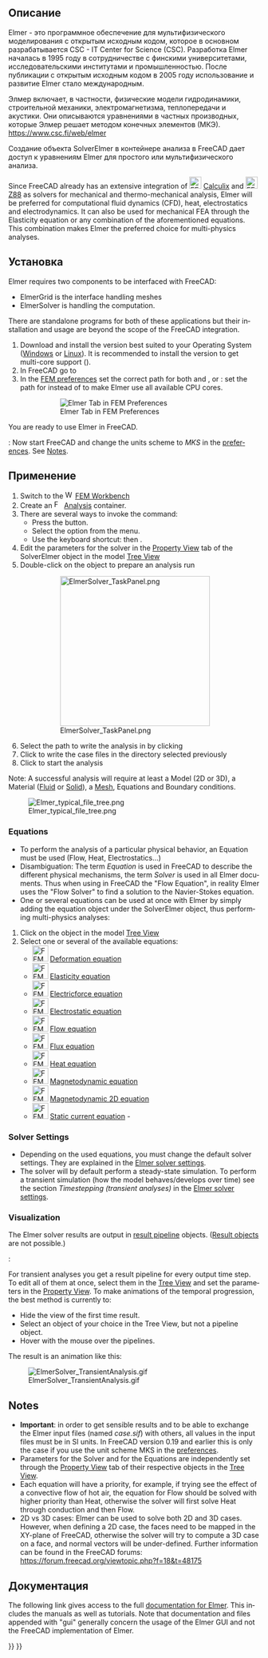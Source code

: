 <languages/>

<div class="mw-translate-fuzzy">
{{Docnav/ru
|[[FEM_SolverCalculiX/ru|Solver CalculiX]]
|[[FEM_SolverZ88/ru|Solver Z88]]
|[[FEM_Workbench/ru|FEM]]
|IconL=FEM_SolverCalculiX.svg
|IconR=FEM_SolverZ88.svg
|IconC=Workbench_FEM.svg
}}
</div>

<div class="mw-translate-fuzzy">
{{GuiCommand/ru
|Name=FEM SolverElmer
|Name/ru=FEM SolverElmer
|Icon=Fem-elmer.svg
|MenuLocation= Solve → solver Elmer
|Workbenches=[[FEM_Workbench/ru|FEM]]
|Shortcut=
|SeeAlso=[[FEM_SolverCalculiX/ru|FEM Solver CalculiX]], [[FEM_SolverZ88/ru|FEM Solver Z88]], [[FEM_tutorial/ru|Учебник МКЭ]]
}}
</div>

<span id="Description"></span>
==Описание==

<div class="mw-translate-fuzzy">
Elmer - это программное обеспечение для мультифизического моделирования с открытым исходным кодом, которое в основном разрабатывается CSC - IT Center for Science (CSC). Разработка Elmer началась в 1995 году в сотрудничестве с финскими университетами, исследовательскими институтами и промышленностью. После публикации с открытым исходным кодом в 2005 году использование и развитие Elmer стало международным.
</div>

<div class="mw-translate-fuzzy">
Элмер включает, в частности, физические модели гидродинамики, строительной механики, электромагнетизма, теплопередачи и акустики. Они описываются уравнениями в частных производных, которые Элмер решает методом конечных элементов (МКЭ). https://www.csc.fi/web/elmer
</div>

Создание объекта SolverElmer в контейнере анализа в FreeCAD дает доступ к уравнениям Elmer для простого или мультифизического анализа.

<div lang="en" dir="ltr" class="mw-content-ltr">
Since FreeCAD already has an extensive integration of [[Image:FEM_SolverCalculiX.svg|24px|link=FEM_SolverCalculixCcxtools]] [[FEM_SolverCalculixCcxtools|Calculix]] and [[Image:FEM_SolverZ88.svg|24px|link=FEM_SolverZ88]] [[FEM_SolverZ88|Z88]] as solvers for mechanical and thermo-mechanical analysis, Elmer will be preferred for computational fluid dynamics (CFD), heat, electrostatics and electrodynamics. It can also be used for mechanical FEA through the Elasticity equation or any combination of the aforementioned equations. This combination makes Elmer the preferred choice for multi-physics analyses.
</div>

<span id="Installation"></span>
==Установка==

<div lang="en" dir="ltr" class="mw-content-ltr">
Elmer requires two components to be interfaced with FreeCAD:
* ElmerGrid is the interface handling meshes
* ElmerSolver is handling the computation. 
There are standalone programs for both of these applications but their installation and usage are beyond the scope of the FreeCAD integration.
</div>

<div lang="en" dir="ltr" class="mw-content-ltr">
# Download and install the version best suited to your Operating System ([https://www.nic.funet.fi/pub/sci/physics/elmer/bin/windows/ Windows] or [https://www.nic.funet.fi/pub/sci/physics/elmer/bin/linux/Readme1st.txt Linux]). It is recommended to install the {{incode|mpi}} version to get multi-core support ({{Version|0.21}}).
# In FreeCAD go to {{MenuCommand|Edit → Preferences → FEM → Elmer}}
# In the [[FEM_Preferences#Elmer|FEM preferences]] set the correct path for both {{incode|ElmerGrid}} and {{incode|ElmerSolver}}, or {{VersionPlus|0.21}}: set the path for {{incode|ElmerSolver_mpi}} instead of {{incode|ElmerSolver}} to make Elmer use all available CPU cores.
#: [[Image:Preferences-ElmerPath.png|Elmer Tab in FEM Preferences]]
#: {{Caption|Elmer preferences dialog menu showing fields to locate important Elmer binaries on Windows OS}}
</div>

<div lang="en" dir="ltr" class="mw-content-ltr">
You are ready to use Elmer in FreeCAD.
</div>

<div lang="en" dir="ltr" class="mw-content-ltr">
{{VersionMinus|0.19}}: Now start FreeCAD and change the units scheme to ''MKS'' in the [[Preferences_Editor#Units|preferences]]. See [[#Notes|Notes]].
</div>

<span id="Usage"></span>
==Применение==

<div lang="en" dir="ltr" class="mw-content-ltr">
# Switch to the [[Image:Workbench_FEM.svg|16px]] [[FEM_Workbench|FEM Workbench]]
# Create an [[Image:FEM_Analysis.svg|16px]] [[FEM_Analysis|Analysis]] container.
# There are several ways to invoke the command:
#* Press the {{Button|[[Image:FEM_SolverElmer.svg|16px]] [[FEM_SolverElmer|Solver Elmer]]}} button.
#* Select the {{MenuCommand|Solve → [[Image:FEM_SolverElmer.svg|16px]] Solver Elmer}} option from the menu.
#* Use the keyboard shortcut: {{KEY|S}} then {{KEY|E}}.
# Edit the parameters for the solver in the [[Property_View|Property View]] {{Button|Data}} tab of the SolverElmer object in the model [[Tree_View|Tree View]]
# Double-click on the {{KEY|[[Image:FEM_SolverElmer.svg|16px]] SolverElmer}} object to prepare an analysis run
#: [[Image:ElmerSolver TaskPanel.png|300px]]
#: {{Caption|Dialog box to run an Elmer analysis}}
# Select the path to write the analysis in by clicking {{Button|…}}
# Click {{Button|Write}} to write the case files in the directory selected previously
# Click {{Button|Run}} to start the analysis
</div>

<div lang="en" dir="ltr" class="mw-content-ltr">
Note: A successful analysis will require at least a Model (2D or 3D), a Material ([[FEM_MaterialFluid|Fluid]] or [[FEM_MaterialSolid|Solid]]), a [[FEM_MeshGmshFromShape|Mesh]], Equations and Boundary conditions.
</div>

[[Image:Elmer_typical_file_tree.png]]
<div lang="en" dir="ltr" class="mw-content-ltr">
{{Caption|Example of a [[Tree_View|Tree View]] once a Solver for Elmer is activated}}
</div>

<div lang="en" dir="ltr" class="mw-content-ltr">
===Equations===
</div>

<div lang="en" dir="ltr" class="mw-content-ltr">
* To perform the analysis of a particular physical behavior, an Equation must be used (Flow, Heat, Electrostatics…)
* Disambiguation: The term ''Equation'' is used in FreeCAD to describe the different physical mechanisms, the term ''Solver'' is used in all Elmer documents. Thus when using in FreeCAD the "Flow Equation", in reality Elmer uses the "Flow Solver" to find a solution to the Navier-Stokes equation.
* One or several equations can be used at once with Elmer by simply adding the equation object under the SolverElmer object, thus performing multi-physics analyses:
</div>

<div lang="en" dir="ltr" class="mw-content-ltr">
# Click on the {{KEY|[[Image:FEM_SolverElmer.svg|22px]] SolverElmer}} object in the model [[Tree_View|Tree View]]
# Select one or several of the available equations:
#* [[Image:FEM_EquationDeformation.svg|32px]] [[FEM_EquationDeformation|Deformation equation]]
#* [[Image:FEM_EquationElasticity.svg|32px]] [[FEM_EquationElasticity|Elasticity equation]]
#* [[Image:FEM_EquationElectricforce.svg|32px]] [[FEM_EquationElectricforce|Electricforce equation]]
#* [[Image:FEM_EquationElectrostatic.svg|32px]] [[FEM_EquationElectrostatic|Electrostatic equation]]
#* [[Image:FEM_EquationFlow.svg|32px]] [[FEM_EquationFlow|Flow equation]]
#* [[Image:FEM_EquationFlux.svg|32px]] [[FEM_EquationFlux|Flux equation]]
#* [[Image:FEM_EquationHeat.svg|32px]] [[FEM_EquationHeat|Heat equation]]
#* [[Image:FEM_EquationMagnetodynamic.svg|32px]] [[FEM_EquationMagnetodynamic|Magnetodynamic equation]]
#* [[Image:FEM_EquationMagnetodynamic2D.svg|32px]] [[FEM_EquationMagnetodynamic2D|Magnetodynamic 2D equation]]
#* [[Image:FEM_EquationStaticCurrent.svg|32px]] [[FEM_EquationStaticCurrent|Static current equation]] - {{Version|1.1}}
</div>

<div lang="en" dir="ltr" class="mw-content-ltr">
===Solver Settings===
</div>

<div lang="en" dir="ltr" class="mw-content-ltr">
* Depending on the used equations, you must change the default solver settings. They are explained in the [[FEM_SolverElmer_SolverSettings|Elmer solver settings]].
* The solver will by default perform a steady-state simulation. To perform a transient simulation (how the model behaves/develops over time) see the section ''Timestepping (transient analyses)'' in the [[FEM_SolverElmer_SolverSettings#Timestepping_(transient_analyses)|Elmer solver settings]].
</div>

<div lang="en" dir="ltr" class="mw-content-ltr">
===Visualization===
</div>

<div lang="en" dir="ltr" class="mw-content-ltr">
The Elmer solver results are output in [[FEM_PostPipelineFromResult|result pipeline]] objects. ([[FEM_ResultShow|Result objects]] are not possible.)
</div>

<div lang="en" dir="ltr" class="mw-content-ltr">
{{Version|0.21}}:
</div>

<div lang="en" dir="ltr" class="mw-content-ltr">
For transient analyses you get a result pipeline for every output time step. To edit all of them at once, select them in the [[Tree_View|Tree View]] and set the parameters in the [[Property_View|Property View]].
To make animations of the temporal progression, the best method is currently to:
* Hide the view of the first time result.
* Select an object of your choice in the Tree View, but not a pipeline object.
* Hover with the mouse over the pipelines.
</div>

<div lang="en" dir="ltr" class="mw-content-ltr">
The result is an animation like this:
</div>

[[Image:ElmerSolver_TransientAnalysis.gif]]

<div lang="en" dir="ltr" class="mw-content-ltr">
==Notes==
</div>

<div lang="en" dir="ltr" class="mw-content-ltr">
* '''Important''': in order to get sensible results and to be able to exchange the Elmer input files (named ''case.sif'') with others, all values in the input files must be in SI units. In FreeCAD version 0.19 and earlier this is only the case if you use the unit scheme MKS in the [[Preferences_Editor#Units|preferences]].
* Parameters for the Solver and for the Equations are independently set through the [[Property_View|Property View]] {{KEY|Data}} tab of their respective objects in the [[Tree_View|Tree View]].
* Each equation will have a priority, for example, if trying see the effect of a convective flow of hot air, the equation for Flow should be solved with higher priority than Heat, otherwise the solver will first solve Heat through conduction and then Flow.
* 2D vs 3D cases: Elmer can be used to solve both 2D and 3D cases. However, when defining a 2D case, the faces need to be mapped in the XY-plane of FreeCAD, otherwise the solver will try to compute a 3D case on a face, and normal vectors will be under-defined. Further information can be found in the FreeCAD forums: https://forum.freecad.org/viewtopic.php?f=18&t=48175
</div>

<span id="Documentation"></span>
==Документация==

<div lang="en" dir="ltr" class="mw-content-ltr">
The following link gives access to the full [https://www.nic.funet.fi/pub/sci/physics/elmer/doc/ documentation for Elmer]. This includes the manuals as well as tutorials. Note that documentation and files appended with "gui" generally concern the usage of the Elmer GUI and not the FreeCAD implementation of Elmer.
</div>


<div class="mw-translate-fuzzy">
{{Docnav/ru
|[[FEM_SolverCalculiX/ru|Solver CalculiX]]
|[[FEM_SolverZ88/ru|Solver Z88]]
|[[FEM_Workbench/ru|FEM]]
|IconL=FEM_SolverCalculiX.svg
|IconR=FEM_SolverZ88.svg
|IconC=Workbench_FEM.svg
}}
</div>

{{FEM_Tools_navi{{#translation:}}}}
{{Userdocnavi{{#translation:}}}}